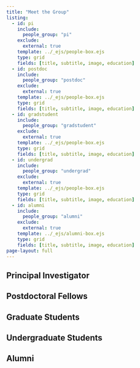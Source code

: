 ```yaml
---
title: "Meet the Group"
listing:
  - id: pi
    include:
      people_group: "pi"
    exclude:
      external: true
    template: ../_ejs/people-box.ejs
    type: grid
    fields: [title, subtitle, image, education]
  - id: postdoc
    include:
      people_group: "postdoc"
    exclude:
      external: true
    template: ../_ejs/people-box.ejs
    type: grid
    fields: [title, subtitle, image, education]
  - id: gradstudent
    include:
      people_group: "gradstudent"
    exclude:
      external: true
    template: ../_ejs/people-box.ejs
    type: grid
    fields: [title, subtitle, image, education]
  - id: undergrad
    include:
      people_group: "undergrad"
    exclude:
      external: true
    template: ../_ejs/people-box.ejs
    type: grid
    fields: [title, subtitle, image, education]
  - id: alumni
    include:
      people_group: "alumni"
    exclude:
      external: true
    template: ../_ejs/alumni-box.ejs
    type: grid
    fields: [title, subtitle, image, education]
page-layout: full
---
```


## Principal Investigator

::: {#pi}
:::


## Postdoctoral Fellows

::: {#postdoc}
:::

## Graduate Students



::: {#gradstudent}
:::


## Undergraduate Students

::: {#undergrad}
:::

## Alumni



::: {#alumni}
:::

